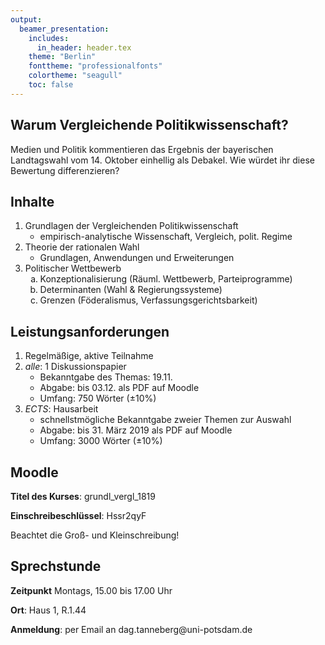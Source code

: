 ```yaml
---
output:
  beamer_presentation:
    includes:
      in_header: header.tex
    theme: "Berlin"
    fonttheme: "professionalfonts"
    colortheme: "seagull"
    toc: false
---
```


\maketitle

## Warum Vergleichende Politikwissenschaft?\footnote{
    \textit{Quelle}: \href{http://wahl.tagesschau.de/wahlen/2018-10-14-LT-DE-BY/index-content.shtml}{Tagesschau.de}
}

Medien und Politik kommentieren das Ergebnis der bayerischen
Landtagswahl vom 14. Oktober einhellig als Debakel. Wie
würdet ihr diese Bewertung differenzieren?

\begin{figure}
    \centering
    \includegraphics[scale = 0.2]{./fig/chart282325.png}\newline
\end{figure}

## Inhalte

1. Grundlagen der Vergleichenden Politikwissenschaft
    - empirisch-analytische Wissenschaft, Vergleich, polit. Regime
2. Theorie der rationalen Wahl
    - Grundlagen, Anwendungen und Erweiterungen
3. Politischer Wettbewerb
    a. Konzeptionalisierung (Räuml. Wettbewerb, Parteiprogramme)
    b. Determinanten (Wahl & Regierungssysteme)
    c. Grenzen (Föderalismus, Verfassungsgerichtsbarkeit)

## Leistungsanforderungen

1. Regelmäßige, aktive Teilnahme
2. *alle*: 1 Diskussionspapier
    - Bekanntgabe des Themas: 19.11.
    - Abgabe: bis 03.12. als PDF auf Moodle
    - Umfang: 750 Wörter ($\pm 10\%$)
3. *ECTS*: Hausarbeit
    - schnellstmögliche Bekanntgabe zweier Themen zur Auswahl
    - Abgabe: bis 31. März 2019 als PDF auf Moodle 
    - Umfang: 3000 Wörter ($\pm 10\%$)

## Moodle

**Titel des Kurses**: grundl_vergl_1819

**Einschreibeschlüssel**: Hssr2qyF

Beachtet die Groß- und Kleinschreibung!

## Sprechstunde

**Zeitpunkt** Montags, 15.00 bis 17.00 Uhr

**Ort**: Haus 1, R.1.44

**Anmeldung**: per Email an dag.tanneberg@uni-potsdam.de
